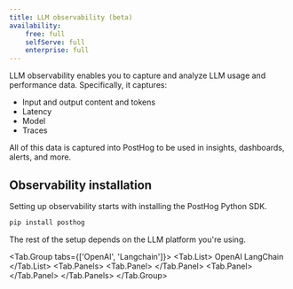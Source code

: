 ```yaml
---
title: LLM observability (beta)
availability:
    free: full
    selfServe: full
    enterprise: full
---
```


LLM observability enables you to capture and analyze LLM usage and performance data. Specifically, it captures:

- Input and output content and tokens
- Latency
- Model
- Traces

All of this data is captured into PostHog to be used in insights, dashboards, alerts, and more. 

## Observability installation

Setting up observability starts with installing the PostHog Python SDK.

```bash
pip install posthog
```

The rest of the setup depends on the LLM platform you're using.


<!-- prettier-ignore -->
<Tab.Group tabs={['OpenAI', 'Langchain']}>
    <Tab.List>
        <Tab>OpenAI</Tab>
        <Tab>LangChain</Tab>
    </Tab.List>
    <Tab.Panels>
        <Tab.Panel>
            <OpenAIInstall />
        </Tab.Panel>
        <Tab.Panel>
            <LangChainInstall />
        </Tab.Panel>
    </Tab.Panels>
</Tab.Group>
